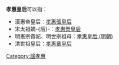 '''孝惠皇后'''可以指：
*漢惠帝皇后：[[孝惠張皇后|孝惠張皇后]]
*宋太祖嫡-{后}-：[[孝惠贺皇后|孝惠贺皇后]]
*明憲宗貴妃、明世宗祖母：[[孝惠皇后_(明朝)|孝惠皇后 (明朝)]]
*清世祖皇后：[[孝惠章皇后|孝惠章皇后]]

{{消歧義|后|Cat=四字封號消歧義}}
[[Category:諡孝惠|Category:諡孝惠]]